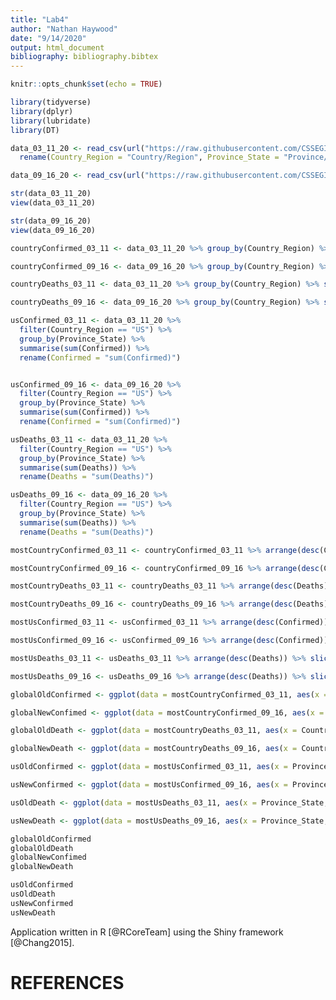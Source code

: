 ```yaml
---
title: "Lab4"
author: "Nathan Haywood"
date: "9/14/2020"
output: html_document
bibliography: bibliography.bibtex
---
```


```r
knitr::opts_chunk$set(echo = TRUE)
```

```r
library(tidyverse)
library(dplyr)
library(lubridate)
library(DT)
```

```r
data_03_11_20 <- read_csv(url("https://raw.githubusercontent.com/CSSEGISandData/COVID-19/master/csse_covid_19_data/csse_covid_19_daily_reports/03-11-2020.csv")) %>%
  rename(Country_Region = "Country/Region", Province_State = "Province/State")

data_09_16_20 <- read_csv(url("https://raw.githubusercontent.com/CSSEGISandData/COVID-19/master/csse_covid_19_data/csse_covid_19_daily_reports/09-16-2020.csv"))
```

```r
str(data_03_11_20)
view(data_03_11_20)

str(data_09_16_20)
view(data_09_16_20)
```

```r
countryConfirmed_03_11 <- data_03_11_20 %>% group_by(Country_Region) %>% summarise(sum(Confirmed)) %>% rename(Confirmed = "sum(Confirmed)")

countryConfirmed_09_16 <- data_09_16_20 %>% group_by(Country_Region) %>% summarise(sum(Confirmed)) %>% rename(Confirmed = "sum(Confirmed)")

countryDeaths_03_11 <- data_03_11_20 %>% group_by(Country_Region) %>% summarise(sum(Deaths)) %>% rename(Deaths = "sum(Deaths)")

countryDeaths_09_16 <- data_09_16_20 %>% group_by(Country_Region) %>% summarise(sum(Deaths)) %>% rename(Deaths = "sum(Deaths)")
```

```r
usConfirmed_03_11 <- data_03_11_20 %>% 
  filter(Country_Region == "US") %>% 
  group_by(Province_State) %>% 
  summarise(sum(Confirmed)) %>%
  rename(Confirmed = "sum(Confirmed)")


usConfirmed_09_16 <- data_09_16_20 %>% 
  filter(Country_Region == "US") %>% 
  group_by(Province_State) %>% 
  summarise(sum(Confirmed)) %>%
  rename(Confirmed = "sum(Confirmed)")

usDeaths_03_11 <- data_03_11_20 %>% 
  filter(Country_Region == "US") %>% 
  group_by(Province_State) %>% 
  summarise(sum(Deaths)) %>%
  rename(Deaths = "sum(Deaths)")

usDeaths_09_16 <- data_09_16_20 %>% 
  filter(Country_Region == "US") %>% 
  group_by(Province_State) %>% 
  summarise(sum(Deaths)) %>%
  rename(Deaths = "sum(Deaths)")
```

```r
mostCountryConfirmed_03_11 <- countryConfirmed_03_11 %>% arrange(desc(Confirmed)) %>% slice(1:10)

mostCountryConfirmed_09_16 <- countryConfirmed_09_16 %>% arrange(desc(Confirmed)) %>% slice(1:10)

mostCountryDeaths_03_11 <- countryDeaths_03_11 %>% arrange(desc(Deaths)) %>% slice(1:10)

mostCountryDeaths_09_16 <- countryDeaths_09_16 %>% arrange(desc(Deaths)) %>% slice(1:10)

mostUsConfirmed_03_11 <- usConfirmed_03_11 %>% arrange(desc(Confirmed)) %>% slice(1:10)

mostUsConfirmed_09_16 <- usConfirmed_09_16 %>% arrange(desc(Confirmed)) %>% slice(1:10)

mostUsDeaths_03_11 <- usDeaths_03_11 %>% arrange(desc(Deaths)) %>% slice(1:10)

mostUsDeaths_09_16 <- usDeaths_09_16 %>% arrange(desc(Deaths)) %>% slice(1:10)
```

```r
globalOldConfirmed <- ggplot(data = mostCountryConfirmed_03_11, aes(x = Country_Region, y = Confirmed)) + ggtitle("Countries with Most Confirmed Cases as of 03/11/20") + geom_point()

globalNewConfimed <- ggplot(data = mostCountryConfirmed_09_16, aes(x = Country_Region, y = Confirmed)) + ggtitle("Countries with Most Confirmed Cases as of 09/16/20") + geom_point()

globalOldDeath <- ggplot(data = mostCountryDeaths_03_11, aes(x = Country_Region, y = Deaths)) + ggtitle("Countries with Most Deaths as of 03/11/20") + geom_point()

globalNewDeath <- ggplot(data = mostCountryDeaths_09_16, aes(x = Country_Region, y = Deaths)) + ggtitle("Countries with Most Deaths as of 09/16/20") + geom_point()

usOldConfirmed <- ggplot(data = mostUsConfirmed_03_11, aes(x = Province_State, y = Confirmed)) + ggtitle("States with the Most Confirmed Cases as of 03/11/20") + geom_bar(stat = "identity")

usNewConfirmed <- ggplot(data = mostUsConfirmed_09_16, aes(x = Province_State, y = Confirmed)) + ggtitle("States with the Most Confirmed Cases as of 09/16/20") + geom_bar(stat = "identity")

usOldDeath <- ggplot(data = mostUsDeaths_03_11, aes(x = Province_State, y = Deaths)) + ggtitle("States with the Most Deaths as of 03/11/20") + geom_bar(stat = "identity")

usNewDeath <- ggplot(data = mostUsDeaths_09_16, aes(x = Province_State, y = Deaths)) + ggtitle("States with the Most Deaths as of 09/16/20") + geom_bar(stat = "identity")
```

```r
globalOldConfirmed
globalOldDeath
globalNewConfimed
globalNewDeath

usOldConfirmed
usOldDeath
usNewConfirmed
usNewDeath
```

Application written in R [@RCoreTeam] using the Shiny framework [@Chang2015].

# REFERENCES